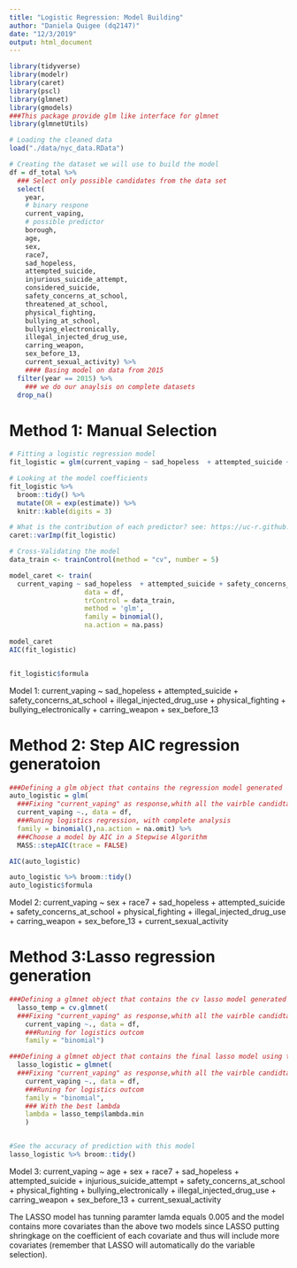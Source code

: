 ```yaml
---
title: "Logistic Regression: Model Building"
author: "Daniela Quigee (dq2147)"
date: "12/3/2019"
output: html_document
---
```


```r
library(tidyverse)
library(modelr)
library(caret)
library(pscl)
library(glmnet)
library(gmodels)
###This package provide glm like interface for glmnet
library(glmnetUtils)

```


```r
# Loading the cleaned data
load("./data/nyc_data.RData")
```


```r
# Creating the dataset we will use to build the model
df = df_total %>% 
  ### Select only possible candidates from the data set 
  select(
    year,
    # binary respone
    current_vaping,
    # possible predictor
    borough,
    age,
    sex,
    race7,
    sad_hopeless,
    attempted_suicide,
    injurious_suicide_attempt,
    considered_suicide,
    safety_concerns_at_school,
    threatened_at_school,
    physical_fighting,
    bullying_at_school,
    bullying_electronically,
    illegal_injected_drug_use,
    carring_weapon,
    sex_before_13,
    current_sexual_activity) %>%
    #### Basing model on data from 2015
  filter(year == 2015) %>% 
    ### we do our anaylsis on complete datasets
  drop_na()
```



# Method 1: Manual Selection

```r
# Fitting a logistic regression model
fit_logistic = glm(current_vaping ~ sad_hopeless  + attempted_suicide + safety_concerns_at_school + illegal_injected_drug_use + physical_fighting + bullying_electronically + carring_weapon + sex_before_13 , data = df, family = binomial(),na.action = na.omit)

# Looking at the model coefficients
fit_logistic %>% 
  broom::tidy() %>% 
  mutate(OR = exp(estimate)) %>%
  knitr::kable(digits = 3)
```

```r
# What is the contribution of each predictor? see: https://uc-r.github.io/logistic_regression#multi
caret::varImp(fit_logistic)

# Cross-Validating the model
data_train <- trainControl(method = "cv", number = 5)

model_caret <- train(
  current_vaping ~ sad_hopeless  + attempted_suicide + safety_concerns_at_school + threatened_at_school + physical_fighting + bullying_electronically + carring_weapon,
                   data = df,
                   trControl = data_train,
                   method = 'glm',
                   family = binomial(),
                   na.action = na.pass)
  
model_caret
AIC(fit_logistic)


fit_logistic$formula
```

Model 1: current_vaping ~ sad_hopeless + attempted_suicide + safety_concerns_at_school + 
    illegal_injected_drug_use + physical_fighting + bullying_electronically + 
    carring_weapon + sex_before_13



# Method 2: Step AIC regression generatoion
```r

###Defining a glm object that contains the regression model generated
auto_logistic = glm(
  ###Fixing "current_vaping" as response,whith all the vairble candidtates as pridictors.
  current_vaping ~., data = df, 
  ###Runing logistics regression, with complete analysis
  family = binomial(),na.action = na.omit) %>%
  ###Choose a model by AIC in a Stepwise Algorithm
  MASS::stepAIC(trace = FALSE)

AIC(auto_logistic)

auto_logistic %>% broom::tidy()
auto_logistic$formula
```

Model 2: current_vaping ~ sex + race7 + sad_hopeless + attempted_suicide + 
    safety_concerns_at_school + physical_fighting + illegal_injected_drug_use + 
    carring_weapon + sex_before_13 + current_sexual_activity



# Method 3:Lasso regression generation
```r
###Defining a glmnet object that contains the cv lasso model generated to find the best lambda to use
  lasso_temp = cv.glmnet(
  ###Fixing "current_vaping" as response,whith all the vairble candidtates as pridictors.
    current_vaping ~., data = df, 
    ###Runing for logistics outcom
    family = "binomial")

###Defining a glmnet object that contains the final lasso model using the best lambda generated
  lasso_logistic = glmnet(
  ###Fixing "current_vaping" as response,whith all the vairble candidtates as pridictors.
    current_vaping ~., data = df, 
    ###Runing for logistics outcom
    family = "binomial",
    ### With the best lambda
    lambda = lasso_temp$lambda.min
    )


#See the accuracy of prediction with this model
lasso_logistic %>% broom::tidy()
```

Model 3: current_vaping ~ age + sex + race7 + sad_hopeless + attempted_suicide + injurious_suicide_attempt + safety_concerns_at_school + physical_fighting + bullying_electronically + illegal_injected_drug_use + carring_weapon + sex_before_13 + current_sexual_activity

The LASSO model has tunning paramter lamda equals 0.005 and the model contains more covariates than the above two models since LASSO putting shringkage on the coefficient of each covariate and thus will include more covariates (remember that LASSO will automatically do the variable selection).
